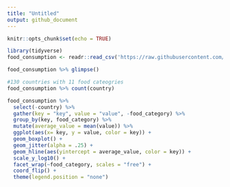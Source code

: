 ```yaml
---
title: "Untitled"
output: github_document
---
```


```r
knitr::opts_chunk$set(echo = TRUE)
```

```r
library(tidyverse)
food_consumption <- readr::read_csv('https://raw.githubusercontent.com/rfordatascience/tidytuesday/master/data/2020/2020-02-18/food_consumption.csv')
```

```r


food_consumption %>% glimpse()
```

```r

#130 countries with 11 food cateogries
food_consumption %>% count(country)
```

```r
food_consumption %>% 
  select(-country) %>% 
  gather(key = "key", value = "value", -food_category) %>% 
  group_by(key, food_category) %>% 
  mutate(average_value = mean(value)) %>% 
  ggplot(aes(x= key, y = value, color = key)) + 
  geom_boxplot() + 
  geom_jitter(alpha = .25) + 
  geom_hline(aes(yintercept = average_value, color = key)) + 
  scale_y_log10() + 
  facet_wrap(~food_category, scales = "free") + 
  coord_flip() + 
  theme(legend.position = "none")


```
























